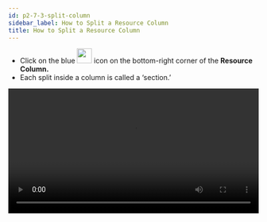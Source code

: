 ```yaml
---
id: p2-7-3-split-column
sidebar_label: How to Split a Resource Column
title: How to Split a Resource Column
---
```


-   Click on the blue <img src="/autographaAssetsV2/how-to/new-module.png" width="30px" alt=""/> icon on the bottom-right corner of the **Resource Column.**
-   Each split inside a column is called a ‘section.’

<video controls src="/autographaAssetsV2/how-to/split-column.mov" width="100%" type="video/mov"/>
